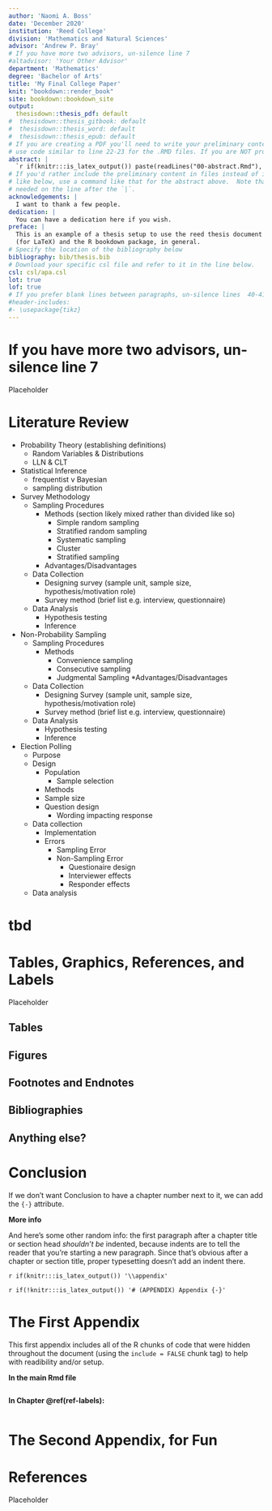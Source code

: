 ```yaml
---
author: 'Naomi A. Boss'
date: 'December 2020'
institution: 'Reed College'
division: 'Mathematics and Natural Sciences'
advisor: 'Andrew P. Bray'
# If you have more two advisors, un-silence line 7
#altadvisor: 'Your Other Advisor'
department: 'Mathematics'
degree: 'Bachelor of Arts'
title: 'My Final College Paper'
knit: "bookdown::render_book"
site: bookdown::bookdown_site
output: 
  thesisdown::thesis_pdf: default
#  thesisdown::thesis_gitbook: default
#  thesisdown::thesis_word: default
#  thesisdown::thesis_epub: default
# If you are creating a PDF you'll need to write your preliminary content (e.g., abstract, acknowledgements) here or
# use code similar to line 22-23 for the .RMD files. If you are NOT producing a PDF, you can delete or silence lines 21-32 in this YAML header.
abstract: |
  `r if(knitr:::is_latex_output()) paste(readLines("00-abstract.Rmd"), collapse = '\n  ')`
# If you'd rather include the preliminary content in files instead of inline
# like below, use a command like that for the abstract above.  Note that a tab is 
# needed on the line after the `|`.
acknowledgements: |
  I want to thank a few people.
dedication: |
  You can have a dedication here if you wish. 
preface: |
  This is an example of a thesis setup to use the reed thesis document class
  (for LaTeX) and the R bookdown package, in general.
# Specify the location of the bibliography below
bibliography: bib/thesis.bib
# Download your specific csl file and refer to it in the line below.
csl: csl/apa.csl
lot: true
lof: true
# If you prefer blank lines between paragraphs, un-silence lines  40-41 (this requires package tikz)
#header-includes:
#- \usepackage{tikz}
---
```


# If you have more two advisors, un-silence line 7

Placeholder



<!--chapter:end:index.Rmd-->


# Literature Review {#lit-review}

* Probability Theory (establishing definitions)
     - Random Variables & Distributions
     - LLN & CLT

* Statistical Inference
     - frequentist v Bayesian
     - sampling distribution

* Survey Methodology
     - Sampling Procedures
          - Methods (section likely mixed rather than divided like so)
               - Simple random sampling
               - Stratified random sampling
               - Systematic sampling
               - Cluster 
               - Stratified sampling
          - Advantages/Disadvantages
     - Data Collection
          - Designing survey (sample unit, sample size, hypothesis/motivation role)
          - Survey method (brief list e.g. interview, questionnaire)
     - Data Analysis
          - Hypothesis testing
          - Inference
     
* Non-Probability Sampling
     - Sampling Procedures
          - Methods
               - Convenience sampling
               - Consecutive sampling
               - Judgmental Sampling
          *Advantages/Disadvantages
     - Data Collection
          - Designing Survey (sample unit, sample size, hypothesis/motivation role)
          - Survey method (brief list e.g. interview, questionnaire)
     - Data Analysis
          - Hypothesis testing
          - Inference
          
* Election Polling
     - Purpose
     - Design
          - Population
               - Sample selection
          - Methods
          - Sample size
          - Question design
               - Wording impacting response
     - Data collection
          - Implementation
          - Errors
               - Sampling Error
               - Non-Sampling Error
                    - Questionaire design
                    - Interviewer effects
                    - Responder effects
     - Data analysis
     


     


<!--chapter:end:01-chap1.Rmd-->

# tbd {#math-sci}

<!-- Required to number equations in HTML files -->
<script type="text/x-mathjax-config">
MathJax.Hub.Config({
  TeX: { equationNumbers: { autoNumber: "AMS" } }
});
</script>

<!--chapter:end:02-chap2.Rmd-->


# Tables, Graphics, References, and Labels {#ref-labels}

Placeholder


## Tables
## Figures
## Footnotes and Endnotes
## Bibliographies
## Anything else?

<!--chapter:end:03-chap3.Rmd-->

# Conclusion {-}

If we don't want Conclusion to have a chapter number next to it, we can add the `{-}` attribute.

**More info**

And here's some other random info: the first paragraph after a chapter title or section head _shouldn't be_ indented, because indents are to tell the reader that you're starting a new paragraph. Since that's obvious after a chapter or section title, proper typesetting doesn't add an indent there.


<!--chapter:end:04-conclusion.Rmd-->

`r if(knitr:::is_latex_output()) '\\appendix'`

`r if(!knitr:::is_latex_output()) '# (APPENDIX) Appendix {-}'` 

<!--
If you feel it necessary to include an appendix, it goes here.
-->


# The First Appendix

This first appendix includes all of the R chunks of code that were hidden throughout the document (using the `include = FALSE` chunk tag) to help with readibility and/or setup.

**In the main Rmd file**

```r
```

**In Chapter \@ref(ref-labels):**

```r
```

# The Second Appendix, for Fun

<!--chapter:end:05-appendix.Rmd-->


# References {-}

Placeholder



<!--chapter:end:99-references.Rmd-->

